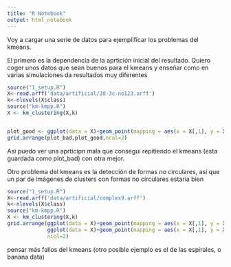 ```yaml
---
title: "R Notebook"
output: html_notebook
---
```


Voy a cargar una serie de datos para ejemplificar los problemas del kmeans.

El primero es la dependencia de la aprtición inicial del resultado. Quiero coger unos datos que sean buenos para el kmeans y enseñar como en varias simulaciones da resultados muy diferentes

```r
source("1_setup.R")
X<-read.arff('data/artificial/2d-3c-no123.arff')
k<-nlevels(X$class)
source("km-kmpp.R")
X <- km_clustering(X,k)


plot_good <- ggplot(data = X)+geom_point(mapping = aes(x = X[,1], y = X[,2], color = km))
grid.arrange(plot_bad,plot_good,ncol=2)
```
Así puedo ver una aprticipn mala que consegui repitiendo el kmeans (esta guardada como plot_bad) con otra mejor.

Otro problema del kmeans es la detección de formas no circulares, así que un par de imágenes de clusters con formas no circulares estaría bien

```r
source("1_setup.R")
X<-read.arff('data/artificial/complex9.arff')
k<-nlevels(X$class)
source("km-kmpp.R")
X <- km_clustering(X,k)
grid.arrange(ggplot(data = X)+geom_point(mapping = aes(x = X[,1], y = X[,2], color = km)),
             ggplot(data = X)+geom_point(mapping = aes(x = X[,1], y = X[,2], color = class)),
             ncol=2)


```




pensar más fallos del kmeans (otro posible ejemplo es el de las espirales, o banana data)